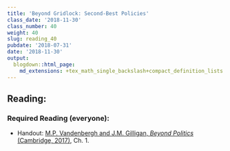 ```yaml
---
title: 'Beyond Gridlock: Second-Best Policies'
class_date: '2018-11-30'
class_number: 40
weight: 40
slug: reading_40
pubdate: '2018-07-31'
date: '2018-11-30'
output:
  blogdown::html_page:
    md_extensions: +tex_math_single_backslash+compact_definition_lists
---
```

## Reading:

### Required Reading (everyone):
* Handout: [M.P. Vandenbergh and J.M. Gilligan, _Beyond Politics_ (Cambridge, 2017)](/files/reading_handouts/Beyond_Politics_Chapter_1.pdf){target="_blank"}, Ch. 1.


